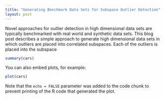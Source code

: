 ```yaml
---
title: "Generating Benchmark Data Sets for Subspace Outlier Detection"
layout: post
---
```


Novel approaches for outlier detection in high dimensional data sets are typically benchmarked with real world and synthetic data sets. This blog post describes a simple approach to generate high dimensional data sets in which outliers are placed into correlated subspaces. Each of the outliers is placed into the subspace 

```r
summary(cars)
```

You can also embed plots, for example:

```r
plot(cars)
```

Note that the `echo = FALSE` parameter was added to the code chunk to prevent printing of the R code that generated the plot.
